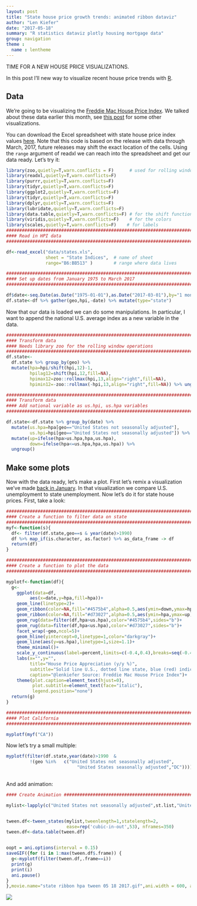 ```yaml
---
layout: post
title: "State house price growth trends: animated ribbon dataviz"
author: "Len Kiefer"
date: "2017-05-18"
summary: "R statistics dataviz plotly housing mortgage data"
group: navigation
theme :
  name : lentheme
---
```


TIME FOR A NEW HOUSE PRICE VISUALIZATIONS.

In this post I'll new way to visualize recent house price trends with [R](https://www.r-project.org/). 

## Data

We're going to be visualizing the [Freddie Mac House Price Index](http://www.freddiemac.com/finance/house_price_index.html). We talked about these data earlier this month, see [this post]({% post_url 2017-05-02-house-price-viz %}) for some other visualizations.

You can download the Excel spreadsheet with state house price index values [here](http://www.freddiemac.com/finance/fmhpi/current/excel/states.xls).  Note that this code is based on the release with data through March, 2017, future releases may shift the exact location of the cells.  Using the `range` argument of readxl we can reach into the spreadsheet and get our data ready.  Let's try it:

```r
library(zoo,quietly=T,warn.conflicts = F)      # used for rolling window operations
library(readxl,quietly=T,warn.conflicts=F)
library(purrr,quietly=T,warn.conflicts=F)
library(tidyr,quietly=T,warn.conflicts=F)
library(ggplot2,quietly=T,warn.conflicts=F)
library(tidyr,quietly=T,warn.conflicts=F)
library(dplyr,quietly=T,warn.conflicts=F)
library(lubridate,quietly=T,warn.conflicts=F)
library(data.table,quietly=T,warn.conflicts=F) # for the shift function
library(viridis,quietly=T,warn.conflicts=F)    # for the colors
library(scales,quietly=T,warn.conflicts=F)    # for labels
###############################################################################
#### Read in HPI data  
###############################################################################

df<-read_excel("data/states.xls", 
               sheet = "State Indices",  # name of sheet
               range="B6:BB513" )        # range where data lives

###############################################################################
#### Set up dates from January 1975 to March 2017
###############################################################################

df$date<-seq.Date(as.Date("1975-01-01"),as.Date("2017-03-01"),by="1 month")
df.state<-df %>% gather(geo,hpi,-date) %>% mutate(type="state")
```

Now that our data is loaded we can do some manipulations.  In particular, I want to append the national U.S. average index as a new variable in the data.
```r
###############################################################################
#### Transform data
#### Needs library zoo for the rolling window operations
###############################################################################
df.state<-
  df.state %>% group_by(geo) %>% 
  mutate(hpa=hpi/shift(hpi,12)-1,
         hpilag12=shift(hpi,12,fill=NA),
         hpimax12=zoo::rollmax(hpi,13,align="right",fill=NA),
         hpimin12=-zoo::rollmax(-hpi,13,align="right",fill=NA)) %>% ungroup()

###############################################################################
#### Transform data
#### Add national variable as us.hpi, us.hpa variables
###############################################################################

df.state<-df.state %>% group_by(date) %>% 
  mutate(us.hpa=hpa[geo=="United States not seasonally adjusted"],
         us.hpi=hpi[geo=="United States not seasonally adjusted"]) %>%
  mutate(up=ifelse(hpa>us.hpa,hpa,us.hpa),
         down=ifelse(hpa<=us.hpa,hpa,us.hpa)) %>% 
  ungroup()

```

## Make some plots

Now with the data ready, let's make a plot. First let's remix a visualization we've made [back in January]({% post_url 2017-01-18-workin-workout %}).  In that visualization we compare U.S. unemployment to state unemployment.  Now let's do it for state house prices.  First, take a look:

```r
###############################################################################
#### Create a function to filter data on state
###############################################################################
myf<-function(s){
  df<- filter(df.state,geo==s & year(date)>1990)
  df %>% map_if(is.character, as.factor) %>% as_data_frame -> df
  return(df)
}

###############################################################################
#### Create a function to plot the data
###############################################################################

myplotf<-function(df){
  g<-
    ggplot(data=df,
         aes(x=date,y=hpa,fill=hpa))+
    geom_line(linetype=2)+
    geom_ribbon(color=NA,fill="#4575b4",alpha=0.5,aes(ymin=down,ymax=hpa))+
    geom_ribbon(color=NA,fill="#d73027",alpha=0.5,aes(ymin=hpa,ymax=up))+
    geom_rug(data=filter(df,hpa>us.hpa),color="#4575b4",sides="b")+
    geom_rug(data=filter(df,hpa<us.hpa),color="#d73027",sides="b")+
    facet_wrap(~geo,ncol=5)+
    geom_hline(yintercept=0,linetype=1,color="darkgray")+
    geom_line(aes(y=us.hpa),linetype=1,size=1.1)+
    theme_minimal()+
    scale_y_continuous(label=percent,limits=c(-0.4,0.4),breaks=seq(-0.4,.4,.1))+
    labs(x="",y="",
         title="House Price Appreciation (y/y %)",
         subtitle="Solid line U.S., dotted line state, blue (red) indicates state above (below) U.S.",
         caption="@lenkiefer Source: Freddie Mac House Price Index")+
    theme(plot.caption=element_text(hjust=0),
          plot.subtitle=element_text(face="italic"),
          legend.position="none")
  return(g)
}

###############################################################################
#### Plot California
###############################################################################

myplotf(myf("CA"))

```

Now let's try a small multiple:

```r


myplotf(filter(df.state,year(date)>1990  &
         !(geo %in%   c("United States not seasonally adjusted", 
                           "United States seasonally adjusted","DC"))))
        

```

And add animation:

```r
#### Create Animation ##############################################################################

mylist<-lapply(c("United States not seasonally adjusted",st.list,"United States not seasonally adjusted"),myf)


tween.df<-tween_states(mylist,tweenlength=1,statelength=2, 
                       ease=rep('cubic-in-out',53), nframes=350)
tween.df<-data.table(tween.df)


oopt = ani.options(interval = 0.15)
saveGIF({for (i in 1:max(tween.df$.frame)) {
  g<-myplotf(filter(tween.df,.frame==i))
  print(g)
  print(i)
  ani.pause()
}
},movie.name="state ribbon hpa tween 05 18 2017.gif",ani.width = 600, ani.height =400)

```

<img src="{{ site.url}}/img/charts_may_18_2017/state ribbon hpa tween 05 18 2017.gif" >